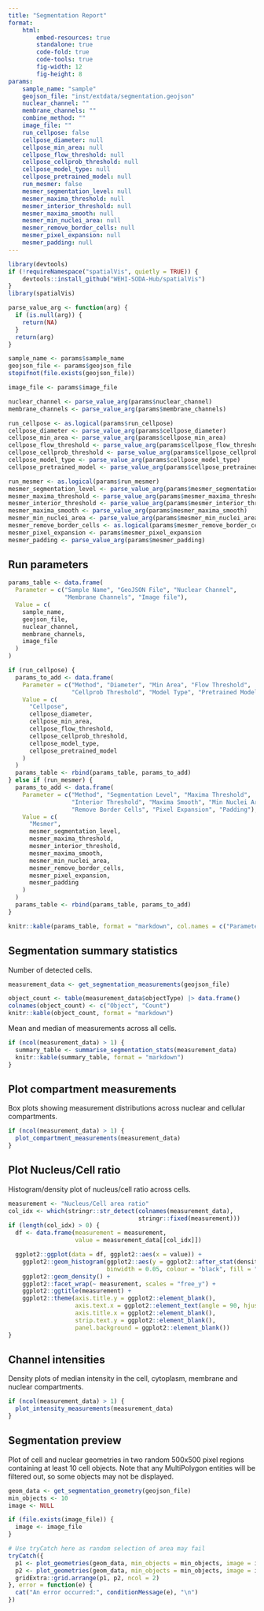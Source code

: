 ```yaml
---
title: "Segmentation Report"
format:
    html:
        embed-resources: true
        standalone: true
        code-fold: true
        code-tools: true
        fig-width: 12
        fig-height: 8
params:
    sample_name: "sample"
    geojson_file: "inst/extdata/segmentation.geojson"
    nuclear_channel: ""
    membrane_channels: ""
    combine_method: ""
    image_file: ""
    run_cellpose: false
    cellpose_diameter: null
    cellpose_min_area: null
    cellpose_flow_threshold: null 
    cellpose_cellprob_threshold: null
    cellpose_model_type: null
    cellpose_pretrained_model: null
    run_mesmer: false
    mesmer_segmentation_level: null
    mesmer_maxima_threshold: null
    mesmer_interior_threshold: null
    mesmer_maxima_smooth: null
    mesmer_min_nuclei_area: null
    mesmer_remove_border_cells: null
    mesmer_pixel_expansion: null
    mesmer_padding: null
---
```


```r
library(devtools)
if (!requireNamespace("spatialVis", quietly = TRUE)) {
    devtools::install_github("WEHI-SODA-Hub/spatialVis")
}
library(spatialVis)
```

```r
parse_value_arg <- function(arg) {
  if (is.null(arg)) {
    return(NA)
  }
  return(arg)
}

sample_name <- params$sample_name
geojson_file <- params$geojson_file
stopifnot(file.exists(geojson_file))

image_file <- params$image_file

nuclear_channel <- parse_value_arg(params$nuclear_channel)
membrane_channels <- parse_value_arg(params$membrane_channels)

run_cellpose <- as.logical(params$run_cellpose)
cellpose_diameter <- parse_value_arg(params$cellpose_diameter)
cellpose_min_area <- parse_value_arg(params$cellpose_min_area)
cellpose_flow_threshold <- parse_value_arg(params$cellpose_flow_threshold )
cellpose_cellprob_threshold <- parse_value_arg(params$cellpose_cellprob_threshold)
cellpose_model_type <- parse_value_arg(params$cellpose_model_type)
cellpose_pretrained_model <- parse_value_arg(params$cellpose_pretrained_model)

run_mesmer <- as.logical(params$run_mesmer)
mesmer_segmentation_level <- parse_value_arg(params$mesmer_segmentation_level)
mesmer_maxima_threshold <- parse_value_arg(params$mesmer_maxima_threshold)
mesmer_interior_threshold <- parse_value_arg(params$mesmer_interior_threshold)
mesmer_maxima_smooth <- parse_value_arg(params$mesmer_maxima_smooth)
mesmer_min_nuclei_area <- parse_value_arg(params$mesmer_min_nuclei_area)
mesmer_remove_border_cells <- as.logical(params$mesmer_remove_border_cells)
mesmer_pixel_expansion <- params$mesmer_pixel_expansion
mesmer_padding <- parse_value_arg(params$mesmer_padding)
```

## Run parameters

```r
params_table <- data.frame(
  Parameter = c("Sample Name", "GeoJSON File", "Nuclear Channel",
                "Membrane Channels", "Image file"),
  Value = c(
    sample_name,
    geojson_file,
    nuclear_channel,
    membrane_channels,
    image_file
  )
)

if (run_cellpose) {
  params_to_add <- data.frame(
    Parameter = c("Method", "Diameter", "Min Area", "Flow Threshold",
                  "Cellprob Threshold", "Model Type", "Pretrained Model"),
    Value = c(
      "Cellpose",
      cellpose_diameter,
      cellpose_min_area,
      cellpose_flow_threshold, 
      cellpose_cellprob_threshold,
      cellpose_model_type,
      cellpose_pretrained_model
    )
  )
  params_table <- rbind(params_table, params_to_add)
} else if (run_mesmer) {
  params_to_add <- data.frame(
    Parameter = c("Method", "Segmentation Level", "Maxima Threshold",
                  "Interior Threshold", "Maxima Smooth", "Min Nuclei Area",
                  "Remove Border Cells", "Pixel Expansion", "Padding"),
    Value = c(
      "Mesmer",
      mesmer_segmentation_level,
      mesmer_maxima_threshold,
      mesmer_interior_threshold,
      mesmer_maxima_smooth,
      mesmer_min_nuclei_area,
      mesmer_remove_border_cells,
      mesmer_pixel_expansion,
      mesmer_padding
    )
  )
  params_table <- rbind(params_table, params_to_add)
}

knitr::kable(params_table, format = "markdown", col.names = c("Parameter", "Value"))
```

## Segmentation summary statistics

Number of detected cells.

```r
measurement_data <- get_segmentation_measurements(geojson_file)

object_count <- table(measurement_data$objectType) |> data.frame()
colnames(object_count) <- c("Object", "Count")
knitr::kable(object_count, format = "markdown")
```

Mean and median of measurements across all cells.

```r
if (ncol(measurement_data) > 1) {
  summary_table <- summarise_segmentation_stats(measurement_data)
  knitr::kable(summary_table, format = "markdown")
}
```

## Plot compartment measurements

Box plots showing measurement distributions across nuclear and cellular
compartments.

```r
if (ncol(measurement_data) > 1) {
  plot_compartment_measurements(measurement_data)
}
```

## Plot Nucleus/Cell ratio

Histogram/density plot of nucleus/cell ratio across cells.

```r
measurement <- "Nucleus/Cell area ratio"
col_idx <- which(stringr::str_detect(colnames(measurement_data),
                                     stringr::fixed(measurement)))
if (length(col_idx) > 0) {
  df <- data.frame(measurement = measurement,
                   value = measurement_data[[col_idx]])

  ggplot2::ggplot(data = df, ggplot2::aes(x = value)) +
    ggplot2::geom_histogram(ggplot2::aes(y = ggplot2::after_stat(density)),
                            binwidth = 0.05, colour = "black", fill = "white") +
    ggplot2::geom_density() +
    ggplot2::facet_wrap(~ measurement, scales = "free_y") +
    ggplot2::ggtitle(measurement) +
    ggplot2::theme(axis.title.y = ggplot2::element_blank(),
                   axis.text.x = ggplot2::element_text(angle = 90, hjust = 1),
                   axis.title.x = ggplot2::element_blank(),
                   strip.text.y = ggplot2::element_blank(),
                   panel.background = ggplot2::element_blank())
}
```

## Channel intensities

Density plots of median intensity in the cell, cytoplasm, membrane and nuclear
compartments.

```r
if (ncol(measurement_data) > 1) {
  plot_intensity_measurements(measurement_data)
}
```

## Segmentation preview

Plot of cell and nuclear geometries in two random 500x500 pixel regions
containing at least 10 cell objects. Note that any MultiPolygon entities
will be filtered out, so some objects may not be displayed.

```r
geom_data <- get_segmentation_geometry(geojson_file)
min_objects <- 10
image <- NULL

if (file.exists(image_file)) {
  image <- image_file
}

# Use tryCatch here as random selection of area may fail
tryCatch({
  p1 <- plot_geometries(geom_data, min_objects = min_objects, image = image)
  p2 <- plot_geometries(geom_data, min_objects = min_objects, image = image)
  gridExtra::grid.arrange(p1, p2, ncol = 2)
}, error = function(e) {
  cat("An error occurred:", conditionMessage(e), "\n")
})
```
